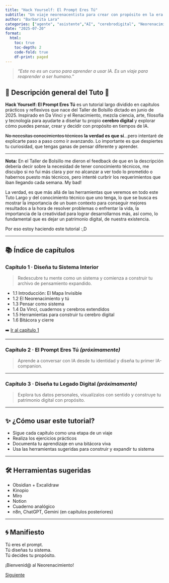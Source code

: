 ```yaml
---
title: "Hack Yourself: El Prompt Eres Tú"
subtitle: "Un viaje neorenacentista para crear con propósito en la era de la IA"
author: "Barbarita Lara"
categories: ["agente", "asistente","AI", "cerebrodigital", "Neorenacimiento"]
date: "2025-07-20"
format:
  html:
    toc: true
    toc-depth: 2
    code-fold: true
    df-print: paged
---
```


> _“Este no es un curso para aprender a usar IA. Es un viaje para reaprender a ser humano.”_

## 🧭 Descripción general del Tuto 🍗

**Hack Yourself: El Prompt Eres Tú** es un tutorial largo dividido en capítulos prácticos y reflexivos que nace del Taller de Bolsillo dictado en junio de 2025. Inspirado en Da Vinci y el Renacimiento, mezcla ciencia, arte, filosofía y tecnología para ayudarte a diseñar tu propio **cerebro digital** y explorar cómo puedes pensar, crear y decidir con propósito en tiempos de IA.

~~No necesitas conocimientos técnicos~~ **la verdad es que sí**...pero intentaré de explicarte paso a paso como ir avanzando. Lo importante es que despiertes tu curiosidad, que tengas ganas de pensar diferente y aprender.

---

**Nota:** En el Taller de Bolsillo me dieron el feedback de que en la descripción debería decir sobre la necesidad de tener conocimiento técnicos, me disculpo si no fui más clara y por no alcanzar a ver todo lo prometido o habernos puesto más técnicos, pero intenté curbrir los requerimientos que iban llegando cada semana. My bad! 

La verdad, es que más allá de las herramientas que veremos en todo este Tuto Largo y del conocimiento técnico que uno tenga, lo que se busca es mostrar la importancia de un buen contexto para conseguir mejores resultados a la hora de resolver problemas o enfrentar la vida, la importancia de la creatividad para lograr desarrollarnos más, así como, lo fundamental que es dejar un patrimonio digital, de nuestra existencia. 

Por eso estoy haciendo este tutorial :,D

---

## 📚 Índice de capítulos

### Capítulo 1 · Diseña tu Sistema Interior
> Redescubre tu mente como un sistema y comienza a construir tu archivo de pensamiento expandido.

- 1.1 Introducción: El Mapa Invisible  
- 1.2 El Neorenacimiento y tú  
- 1.3 Pensar como sistema  
- 1.4 Da Vinci, cuadernos y cerebros extendidos  
- 1.5 Herramientas para construir tu cerebro digital  
- 1.6 Bitácora y cierre  

➡️ [Ir al capítulo 1](01-introduccion.qmd)

---

### Capítulo 2 · El Prompt Eres Tú *(próximamente)*
> Aprende a conversar con IA desde tu identidad y diseña tu primer IA-companion.

---

### Capítulo 3 · Diseña tu Legado Digital *(próximamente)*
> Explora tus datos personales, visualízalos con sentido y construye tu patrimonio digital con propósito.

---

## ✨ ¿Cómo usar este tutorial?

- Sigue cada capítulo como una etapa de un viaje
- Realiza los ejercicios prácticos
- Documenta tu aprendizaje en una bitácora viva
- Usa las herramientas sugeridas para construir y expandir tu sistema

---

## 🛠 Herramientas sugeridas

- Obsidian + Excalidraw
- Kinopio
- Miro
- Notion
- Cuaderno analógico
- n8n, ChatGPT, Gemini (en capítulos posteriores)

---

## 🌀 Manifiesto

Tú eres el prompt.  
Tú diseñas tu sistema.  
Tú decides tu propósito.

¡Bienvenid@ al Neorenacimiento!



<a href="01-introduccion.qmd" class="btn btn-primary">Siguiente</a>
